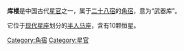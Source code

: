 '''库楼'''是中国古代[[星官|星官]]之一，属于[[二十八宿|二十八宿]]的[[角宿|角宿]]，意为“武器库”。

它位于[[星座列表|现代星座]]划分的[[半人马座|半人马座]]，含有10颗恒星。

[[Category:角宿|Category:角宿]]
[[Category:星官|Category:星官]]